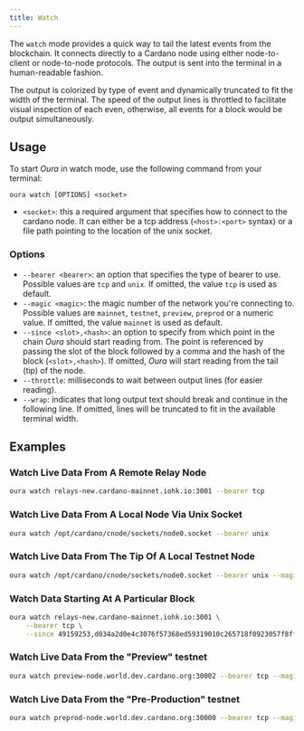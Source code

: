 ```yaml
---
title: Watch
---
```


The `watch` mode provides a quick way to tail the latest events from the blockchain. It connects directly to a Cardano node using either node-to-client or node-to-node protocols. The output is sent into the terminal in a human-readable fashion.

The output is colorized by type of event and dynamically truncated to fit the width of the terminal. The speed of the output lines is throttled to facilitate visual inspection of each even, otherwise, all events for a block would be output simultaneously.

## Usage

To start _Oura_ in watch mode, use the following command from your terminal:

```
oura watch [OPTIONS] <socket>
```

- `<socket>`: this a required argument that specifies how to connect to the cardano node. It can either be a tcp address (`<host>:<port>` syntax) or a file path pointing to the location of the unix socket.

### Options

- `--bearer <bearer>`: an option that specifies the type of bearer to use. Possible values are `tcp` and `unix`. If omitted, the value `tcp` is used as default.
- `--magic <magic>`: the magic number of the network you're connecting to. Possible values are `mainnet`, `testnet`, `preview`, `preprod` or a numeric value. If omitted, the value `mainnet` is used as default.
- `--since <slot>,<hash>`: an option to specify from which point in the chain _Oura_ should start reading from. The point is referenced by passing the slot of the block followed by a comma and the hash of the block (`<slot>,<hash>`). If omitted, _Oura_ will start reading from the tail (tip) of the node.
- `--throttle`: milliseconds to wait between output lines (for easier reading).
- `--wrap`: indicates that long output text should break and continue in the following line. If omitted, lines will be truncated to fit in the available terminal width.

## Examples

### Watch Live Data From A Remote Relay Node

```sh
oura watch relays-new.cardano-mainnet.iohk.io:3001 --bearer tcp
```

### Watch Live Data From A Local Node Via Unix Socket

```sh
oura watch /opt/cardano/cnode/sockets/node0.socket --bearer unix
```

### Watch Live Data From The Tip Of A Local Testnet Node

```sh
oura watch /opt/cardano/cnode/sockets/node0.socket --bearer unix --magic testnet
```

### Watch Data Starting At A Particular Block

```sh
oura watch relays-new.cardano-mainnet.iohk.io:3001 \
    --bearer tcp \
    --since 49159253,d034a2d0e4c3076f57368ed59319010c265718f0923057f8ff914a3b6bfd1314
```

### Watch Live Data From the "Preview" testnet

```sh
oura watch preview-node.world.dev.cardano.org:30002 --bearer tcp --magic preview
```

### Watch Live Data From the "Pre-Production" testnet

```sh
oura watch preprod-node.world.dev.cardano.org:30000 --bearer tcp --magic preprod
```
